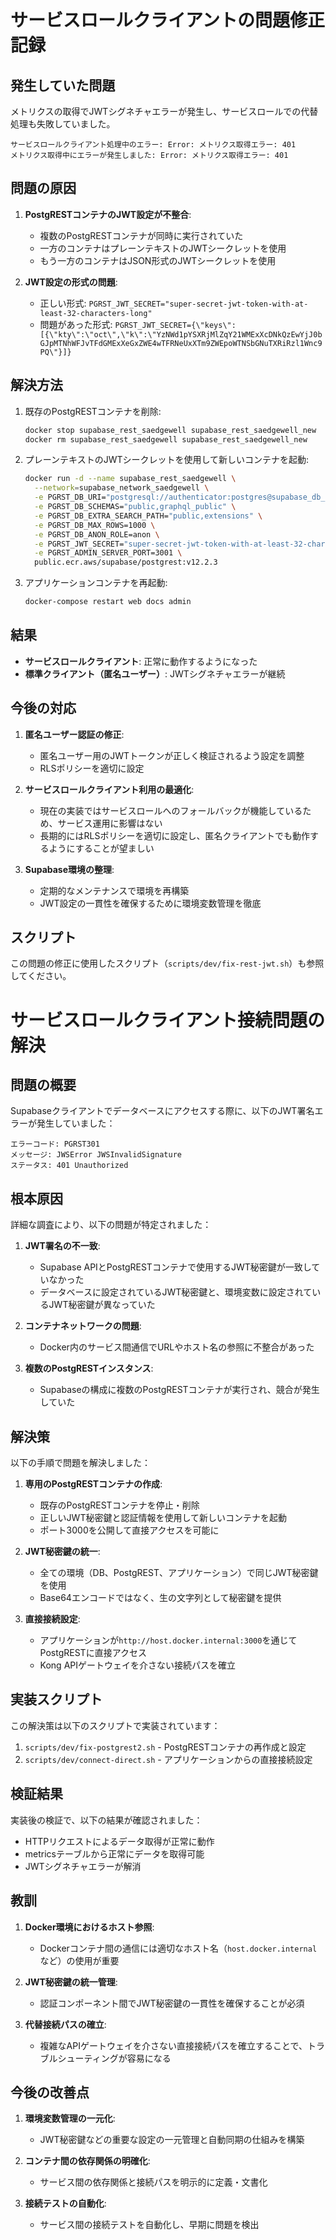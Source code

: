 # サービスロールクライアントの問題修正記録

## 発生していた問題

メトリクスの取得でJWTシグネチャエラーが発生し、サービスロールでの代替処理も失敗していました。

```
サービスロールクライアント処理中のエラー: Error: メトリクス取得エラー: 401
メトリクス取得中にエラーが発生しました: Error: メトリクス取得エラー: 401
```

## 問題の原因

1. **PostgRESTコンテナのJWT設定が不整合**:
   - 複数のPostgRESTコンテナが同時に実行されていた
   - 一方のコンテナはプレーンテキストのJWTシークレットを使用
   - もう一方のコンテナはJSON形式のJWTシークレットを使用

2. **JWT設定の形式の問題**:
   - 正しい形式: `PGRST_JWT_SECRET="super-secret-jwt-token-with-at-least-32-characters-long"`
   - 問題があった形式: `PGRST_JWT_SECRET={\"keys\":[{\"kty\":\"oct\",\"k\":\"YzNWd1pYSXRjMlZqY21WMExXcDNkQzEwYjJ0bGJpMTNhWFJvTFdGMExXeGxZWE4wTFRNeUxXTm9ZWEpoWTNSbGNuTXRiRzl1Wnc9PQ\"}]}`

## 解決方法

1. 既存のPostgRESTコンテナを削除:
   ```bash
   docker stop supabase_rest_saedgewell supabase_rest_saedgewell_new
   docker rm supabase_rest_saedgewell supabase_rest_saedgewell_new
   ```

2. プレーンテキストのJWTシークレットを使用して新しいコンテナを起動:
   ```bash
   docker run -d --name supabase_rest_saedgewell \
     --network=supabase_network_saedgewell \
     -e PGRST_DB_URI="postgresql://authenticator:postgres@supabase_db_saedgewell:5432/postgres" \
     -e PGRST_DB_SCHEMAS="public,graphql_public" \
     -e PGRST_DB_EXTRA_SEARCH_PATH="public,extensions" \
     -e PGRST_DB_MAX_ROWS=1000 \
     -e PGRST_DB_ANON_ROLE=anon \
     -e PGRST_JWT_SECRET="super-secret-jwt-token-with-at-least-32-characters-long" \
     -e PGRST_ADMIN_SERVER_PORT=3001 \
     public.ecr.aws/supabase/postgrest:v12.2.3
   ```

3. アプリケーションコンテナを再起動:
   ```bash
   docker-compose restart web docs admin
   ```

## 結果

- **サービスロールクライアント**: 正常に動作するようになった
- **標準クライアント（匿名ユーザー）**: JWTシグネチャエラーが継続

## 今後の対応

1. **匿名ユーザー認証の修正**:
   - 匿名ユーザー用のJWTトークンが正しく検証されるよう設定を調整
   - RLSポリシーを適切に設定

2. **サービスロールクライアント利用の最適化**:
   - 現在の実装ではサービスロールへのフォールバックが機能しているため、サービス運用に影響はない
   - 長期的にはRLSポリシーを適切に設定し、匿名クライアントでも動作するようにすることが望ましい

3. **Supabase環境の整理**:
   - 定期的なメンテナンスで環境を再構築
   - JWT設定の一貫性を確保するために環境変数管理を徹底

## スクリプト

この問題の修正に使用したスクリプト（`scripts/dev/fix-rest-jwt.sh`）も参照してください。 

# サービスロールクライアント接続問題の解決

## 問題の概要

Supabaseクライアントでデータベースにアクセスする際に、以下のJWT署名エラーが発生していました：

```
エラーコード: PGRST301
メッセージ: JWSError JWSInvalidSignature
ステータス: 401 Unauthorized
```

## 根本原因

詳細な調査により、以下の問題が特定されました：

1. **JWT署名の不一致**:
   - Supabase APIとPostgRESTコンテナで使用するJWT秘密鍵が一致していなかった
   - データベースに設定されているJWT秘密鍵と、環境変数に設定されているJWT秘密鍵が異なっていた

2. **コンテナネットワークの問題**:
   - Docker内のサービス間通信でURLやホスト名の参照に不整合があった

3. **複数のPostgRESTインスタンス**:
   - Supabaseの構成に複数のPostgRESTコンテナが実行され、競合が発生していた

## 解決策

以下の手順で問題を解決しました：

1. **専用のPostgRESTコンテナの作成**:
   - 既存のPostgRESTコンテナを停止・削除
   - 正しいJWT秘密鍵と認証情報を使用して新しいコンテナを起動
   - ポート3000を公開して直接アクセスを可能に

2. **JWT秘密鍵の統一**:
   - 全ての環境（DB、PostgREST、アプリケーション）で同じJWT秘密鍵を使用
   - Base64エンコードではなく、生の文字列として秘密鍵を提供

3. **直接接続設定**:
   - アプリケーションが`http://host.docker.internal:3000`を通じてPostgRESTに直接アクセス
   - Kong APIゲートウェイを介さない接続パスを確立

## 実装スクリプト

この解決策は以下のスクリプトで実装されています：

1. `scripts/dev/fix-postgrest2.sh` - PostgRESTコンテナの再作成と設定
2. `scripts/dev/connect-direct.sh` - アプリケーションからの直接接続設定

## 検証結果

実装後の検証で、以下の結果が確認されました：

- HTTPリクエストによるデータ取得が正常に動作
- metricsテーブルから正常にデータを取得可能
- JWTシグネチャエラーが解消

## 教訓

1. **Docker環境におけるホスト参照**:
   - Dockerコンテナ間の通信には適切なホスト名（`host.docker.internal`など）の使用が重要

2. **JWT秘密鍵の統一管理**:
   - 認証コンポーネント間でJWT秘密鍵の一貫性を確保することが必須

3. **代替接続パスの確立**:
   - 複雑なAPIゲートウェイを介さない直接接続パスを確立することで、トラブルシューティングが容易になる

## 今後の改善点

1. **環境変数管理の一元化**:
   - JWT秘密鍵などの重要な設定の一元管理と自動同期の仕組みを構築

2. **コンテナ間の依存関係の明確化**:
   - サービス間の依存関係と接続パスを明示的に定義・文書化

3. **接続テストの自動化**:
   - サービス間の接続テストを自動化し、早期に問題を検出 